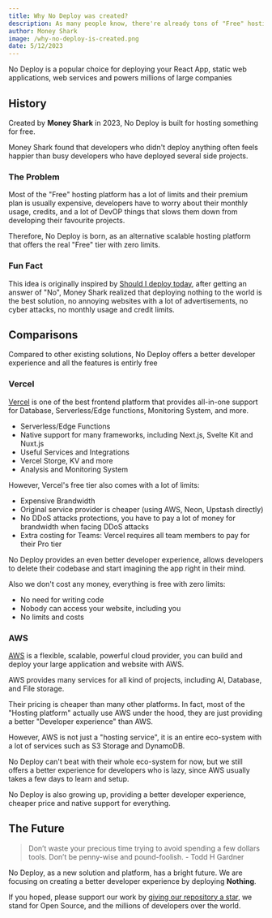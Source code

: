 ```yaml
---
title: Why No Deploy was created?
description: As many people know, there're already tons of "Free" hosting platform out there, what is the reason we created No Deploy?
author: Money Shark
image: /why-no-deploy-is-created.png
date: 5/12/2023
---
```


No Deploy is a popular choice for deploying your React App, static web applications, web services and powers millions of large companies

## History

Created by **Money Shark** in 2023, No Deploy is built for hosting something for free.

Money Shark found that developers who didn't deploy anything often feels happier than busy developers who have deployed several side projects.

### The Problem

Most of the "Free" hosting platform has a lot of limits and their premium plan is usually expensive, developers have to worry about their monthly usage, credits, and a lot of DevOP things that slows them down from developing their favourite projects.

Therefore, No Deploy is born, as an alternative scalable hosting platform that offers the real "Free" tier with zero limits.

### Fun Fact

This idea is originally inspired by [Should I deploy today](https://shouldideploy.today/), after getting an answer of "No", Money Shark realized that deploying nothing to the world is the best solution, no annoying websites with a lot of advertisements, no cyber attacks, no monthly usage and credit limits.

## Comparisons

Compared to other existing solutions, No Deploy offers a better developer experience and all the features is entirly free

### Vercel

[Vercel](https://vercel.com) is one of the best frontend platform that provides all-in-one support for Database, Serverless/Edge functions, Monitoring System, and more.

-   Serverless/Edge Functions
-   Native support for many frameworks, including Next.js, Svelte Kit and Nuxt.js
-   Useful Services and Integrations
-   Vercel Storge, KV and more
-   Analysis and Monitoring System

However, Vercel's free tier also comes with a lot of limits:

-   Expensive Brandwidth
-   Original service provider is cheaper (using AWS, Neon, Upstash directly)
-   No DDoS attacks protections, you have to pay a lot of money for brandwidth when facing DDoS attacks
-   Extra costing for Teams: Vercel requires all team members to pay for their Pro tier

No Deploy provides an even better developer experience, allows developers to delete their codebase and start imagining the app right in their mind.

Also we don't cost any money, everything is free with zero limits:

-   No need for writing code
-   Nobody can access your website, including you
-   No limits and costs

### AWS

[AWS](https://aws.amazon.com) is a flexible, scalable, powerful cloud provider, you can build and deploy your large application and website with AWS.

AWS provides many services for all kind of projects, including AI, Database, and File storage.

Their pricing is cheaper than many other platforms. In fact, most of the "Hosting platform" actually use AWS under the hood, they are just providing a better "Developer experience" than AWS.

However, AWS is not just a "hosting service", it is an entire eco-system with a lot of services such as S3 Storage and DynamoDB.

No Deploy can't beat with their whole eco-system for now, but we still offers a better experience for developers who is lazy, since AWS usually takes a few days to learn and setup.

No Deploy is also growing up, providing a better developer experience, cheaper price and native support for everything.

## The Future

> Don’t waste your precious time trying to avoid spending a few dollars tools. Don’t be penny-wise and pound-foolish. - Todd H Gardner

No Deploy, as a new solution and platform, has a bright future. We are focusing on creating a better developer experience by deploying **Nothing**.

If you hoped, please support our work by [giving our repository a star](https://github.com/SonMooSans/nodeploy), we stand for Open Source, and the millions of developers over the world.
